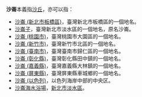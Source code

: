 '''沙崙'''本義指[[沙丘|沙丘]]，亦可以指：
* [[沙崙_(新北市板橋區)|沙崙 (新北市板橋區)]]，臺灣新北市板橋區的一個地名。
* [[沙崙子|沙崙子]]，臺灣新北市淡水區的一個地名，原名沙崙。
* [[沙崙_(桃園市)|沙崙 (桃園市)]]，臺灣桃園市大園區的一個地名。
* [[沙崙_(新竹市)|沙崙 (新竹市)]]，臺灣新竹市北區的一個地名。
* [[沙崙_(臺南市)|沙崙 (臺南市)]]，臺灣臺南市歸仁區的一個地名。
* [[沙崙_(彰化縣)|沙崙 (彰化縣)]]，臺灣彰化縣田中鎮的一個地名。
* [[沙崙_(嘉義縣)|沙崙 (嘉義縣)]]，臺灣嘉義縣大林鎮的一個地名。
* [[沙崙_(屏東縣)|沙崙 (屏東縣)]]，臺灣屏東縣車城鄉的一個地名。
* [[沙崙_(以色列)|沙崙 (以色列)]]，以色列海岸中部的中央区。
* [[沙崙海水浴場|沙崙海水浴場]]，[[新北市|新北市]][[淡水區|淡水區]]。
{{Disambig|CAT=二字地名消歧义}}
